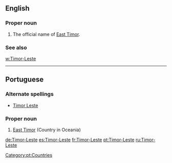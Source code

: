 ==English==

===Proper noun===
{{en-proper noun}}

# The official name of [[East Timor]].

===See also===
[[w:Timor-Leste]]

----

==Portuguese==

===Alternate spellings===
*[[Timor Leste]]

===Proper noun===
{{infl|pt|proper noun}}

# [[East Timor]] (Country in Oceania)

[[Category:pt:Countries]]

[[de:Timor-Leste]]
[[es:Timor-Leste]]
[[fr:Timor-Leste]]
[[pt:Timor-Leste]]
[[ru:Timor-Leste]]